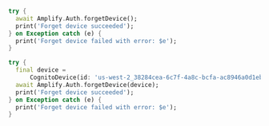 <br/>
<BlockSwitcher>
<Block name="Current Device">

```dart
try {
  await Amplify.Auth.forgetDevice();
  print('Forget device succeeded');
} on Exception catch (e) {
  print('Forget device failed with error: $e');
}
```

</Block>
<Block name="Specific Device">

```dart
try {
  final device =
      CognitoDevice(id: 'us-west-2_38284cea-6c7f-4a8c-bcfa-ac8946a0d1eb');
  await Amplify.Auth.forgetDevice(device);
  print('Forget device succeeded');
} on Exception catch (e) {
  print('Forget device failed with error: $e');
}
```

</Block>
</BlockSwitcher>
